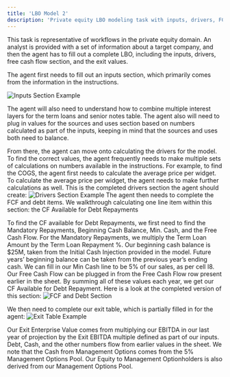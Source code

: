 ```yaml
---
title: 'LBO Model 2'
description: 'Private equity LBO modeling task with inputs, drivers, FCF/debt, and exit'
---
```


This task is representative of workflows in the private equity domain. An analyst is provided with a set of information about a target company, and then the agent has to fill out a complete LBO, including the inputs, drivers, free cash flow section, and the exit values. 

The agent first needs to fill out an inputs section, which primarily comes from the information in the instructions. 

![Inputs Section Example](/images/LBO2/lbo2-inputs.png)

The agent will also need to understand how to combine multiple interest layers for the term loans and senior notes table. The agent also will need to plug in values for the sources and uses section based on numbers calculated as part of the inputs, keeping in mind that the sources and uses both need to balance. 

From there, the agent can move onto calculating the drivers for the model. To find the correct values, the agent frequently needs to make multiple sets of calculations on numbers available in the instructions. For example, to find the COGS, the agent first needs to calculate the average price per widget. To calculate the average price per widget, the agent needs to make further calculations as well. This is the completed drivers section the agent should create: 
![Drivers Section Example](/images/LBO2/lbo2-drivers.png)
The agent then needs to complete the FCF and debt items. We walkthrough calculating one line item within this section: the CF Available for Debt Repayments


To find the CF available for Debt Repayments, we first need to find the Mandatory Repayments, Beginning Cash Balance, Min. Cash, and the Free Cash Flow. For the Mandatory Repayments, we multiply the Term Loan Amount by the Term Loan Repayment %. Our beginning cash balance is $25M, taken from the Initial Cash Injection provided in the model. Future years’ beginning balance can be taken from the previous year’s ending cash. We can fill in our Min Cash line to be 5% of our sales, as per cell I8. Our Free Cash Flow can be plugged in from the Free Cash Flow row present earlier in the sheet. By summing all of these values each year, we get our CF Available for Debt Repayment. Here is a look at the completed version of this section:
![FCF and Debt Section](/images/LBO2/lbo2-fcf-debt.png)

We then need to complete our exit table, which is partially filled in for the agent:
![Exit Table Example](/images/LBO2/lbo2-exit.png)

 

Our Exit Enterprise Value comes from multiplying our EBITDA in our last year of projection by the Exit EBITDA multiple defined as part of our inputs. Debt, Cash, and the other numbers flow from earlier values in the sheet. We note that the Cash from Management Options comes from the 5% Management Options Pool. Our Equity to Management Optionholders is also derived from our Management Options Pool. 














